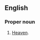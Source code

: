 ==English==

===Proper noun===
{{en-proper noun|head=[[land|Land]] of the [[leal|Leal]]}}

# {{lb|en|poetic}} [[Heaven]].